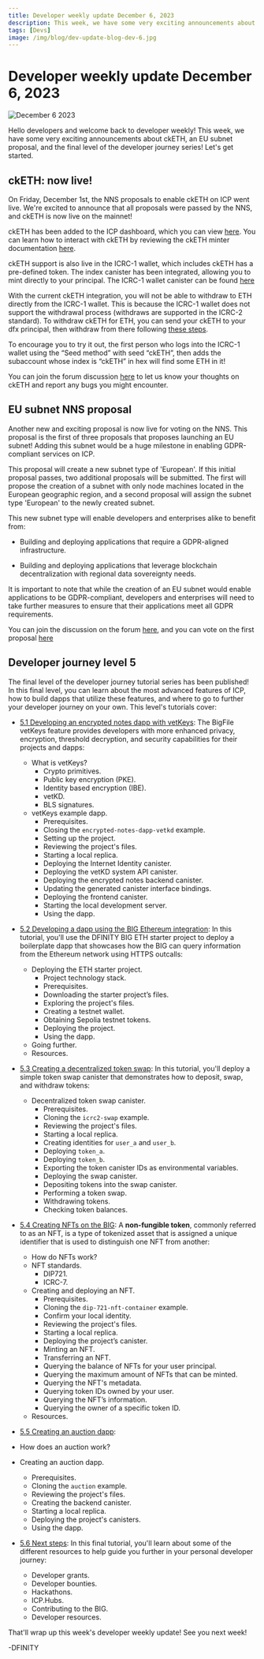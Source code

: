 ```yaml
---
title: Developer weekly update December 6, 2023
description: This week, we have some very exciting announcements about ckETH, an EU subnet proposal, and the final level of the developer journey series!
tags: [Devs]
image: /img/blog/dev-update-blog-dev-6.jpg
---
```


# Developer weekly update December 6, 2023

![December 6 2023](../../static/img/blog/dev-update-blog-dev-6.jpg)

Hello developers and welcome back to developer weekly! This week, we have some very exciting announcements about ckETH, an EU subnet proposal, and the final level of the developer journey series! Let's get started. 

## ckETH: now live! 

On Friday, December 1st, the NNS proposals to enable ckETH on ICP went live. We're excited to announce that all proposals were passed by the NNS, and ckETH is now live on the mainnet! 

ckETH has been added to the ICP dashboard, which you can view [here](http://dashboard.internetcomputer.org/ethereum). You can learn how to interact with ckETH by reviewing the ckETH minter documentation [here](https://github.com/dfinity/ic/blob/master/rs/ethereum/cketh/minter/README.adoc).

ckETH support is also live in the ICRC-1 wallet, which includes ckETH has a pre-defined token. The index canister has been integrated, allowing you to mint directly to your principal. The ICRC-1 wallet canister can be found [here](https://e4hv6-7yaaa-aaaao-a2ida-cai.icp0.io/)

With the current ckETH integration, you will not be able to withdraw to ETH directly from the ICRC-1 wallet. This is because the ICRC-1 wallet does not support the withdrawal process (withdraws are supported in the ICRC-2 standard). To withdraw ckETH for ETH, you can send your ckETH to your dfx principal, then withdraw from there following [these steps](https://github.com/timohanke/ic/blob/d34903fc2c41e2cff5df86248628f5d0b4fd7168/rs/ethereum/cketh/minter/README.adoc#withdrawal-cketh-to-eth).

To encourage you to try it out, the first person who logs into the ICRC-1 wallet using the “Seed method” with seed “ckETH”, then adds the subaccount whose index is “ckETH” in hex will find some ETH in it!

You can join the forum discussion [here](https://forum.dfinity.org/t/cketh-a-canister-issued-ether-twin-token-on-the-ic/22819/95) to let us know your thoughts on ckETH and report any bugs you might encounter.

## EU subnet NNS proposal

Another new and exciting proposal is now live for voting on the NNS. This proposal is the first of three proposals that proposes launching an EU subnet! Adding this subnet would be a huge milestone in enabling GDPR-compliant services on ICP. 

This proposal will create a new subnet type of 'European'. If this initial proposal passes, two additional proposals will be submitted. The first will propose the creation of a subnet with only node machines located in the European geographic region, and a second proposal will assign the subnet type 'European' to the newly created subnet. 

This new subnet type will enable developers and enterprises alike to benefit from:

- Building and deploying applications that require a GDPR-aligned infrastructure.

- Building and deploying applications that leverage blockchain decentralization with regional data sovereignty needs. 

It is important to note that while the creation of an EU subnet would enable applications to be GDPR-compliant, developers and enterprises will need to take further measures to ensure that their applications meet all GDPR requirements.

You can join the discussion on the forum [here](https://forum.dfinity.org/t/european-subnet-on-the-internet-computer-a-step-toward-gdpr-ready-infrastructure/25110), and you can vote on the first proposal [here](https://nns.ic0.app/proposal/?u=qoctq-giaaa-aaaaa-aaaea-cai&proposal=126328)

## Developer journey level 5

The final level of the developer journey tutorial series has been published! In this final level, you can learn about the most advanced features of ICP, how to build dapps that utilize these features, and where to go to further your developer journey on your own. This level's tutorials cover:

- [5.1 Developing an encrypted notes dapp with vetKeys](/docs/current/tutorials/developer-journey/level-5/5.1-vetKeys-tutorial): The BigFile vetKeys feature provides developers with more enhanced privacy, encryption, threshold decryption, and security capabilities for their projects and dapps:
    - What is vetKeys?
        - Crypto primitives.
        - Public key encryption (PKE).
        - Identity based encryption (IBE).
        - vetKD.
        - BLS signatures.
    - vetKeys example dapp.
        - Prerequisites.
        - Closing the `encrypted-notes-dapp-vetkd` example.
        - Setting up the project.
        - Reviewing the project's files.
        - Starting a local replica.
        - Deploying the Internet Identity canister.
        - Deploying the vetKD system API canister.
        - Deploying the encrypted notes backend canister.
        - Updating the generated canister interface bindings.
        - Deploying the frontend canister.
        - Starting the local development server.
        - Using the dapp.

- [5.2 Developing a dapp using the BIG Ethereum integration](/docs/current/tutorials/developer-journey/level-5/5.2-BIG-ETH-tutorial): In this tutorial, you'll use the DFINITY BIG ETH starter project to deploy a boilerplate dapp that showcases how the BIG can query information from the Ethereum network using HTTPS outcalls:
    - Deploying the ETH starter project.
        - Project technology stack.
        - Prerequisites.
        - Downloading the starter project’s files.
        - Exploring the project's files.
        - Creating a testnet wallet.
        - Obtaining Sepolia testnet tokens.
        - Deploying the project.
        - Using the dapp.
    - Going further.
    - Resources.

- [5.3 Creating a decentralized token swap](/docs/current/tutorials/developer-journey/level-5/5.3-token-swap-tutorial): In this tutorial, you'll deploy a simple token swap canister that demonstrates how to deposit, swap, and withdraw tokens:
    - Decentralized token swap canister.
        - Prerequisites.
        - Cloning the `icrc2-swap` example.
        - Reviewing the project's files.
        - Starting a local replica.
        - Creating identities for `user_a` and `user_b`.
        - Deploying `token_a`.
        - Deploying `token_b`.
        - Exporting the token canister IDs as environmental variables.
        - Deploying the swap canister.
        - Depositing tokens into the swap canister.
        - Performing a token swap.
        - Withdrawing tokens.
        - Checking token balances. 


- [5.4 Creating NFTs on the BIG](/docs/current/tutorials/developer-journey/level-5/5.4-NFT-tutorial): A **non-fungible token**, commonly referred to as an NFT, is a type of tokenized asset that is assigned a unique identifier that is used to distinguish one NFT from another:
    - How do NFTs work?
    - NFT standards.
        - DIP721.
        - ICRC-7.
    - Creating and deploying an NFT.
        - Prerequisites.
        - Cloning the `dip-721-nft-container` example.
        - Confirm your local identity.
        - Reviewing the project's files.
        - Starting a local replica.
        - Deploying the project’s canister.
        - Minting an NFT.
        - Transferring an NFT.
        - Querying the balance of NFTs for your user principal.
        - Querying the maximum amount of NFTs that can be minted.
        - Querying the NFT's metadata.
        - Querying token IDs owned by your user.
        - Querying the NFT’s information.
        - Querying the owner of a specific token ID.
    - Resources.

- [5.5 Creating an auction dapp](/docs/current/tutorials/developer-journey/level-5/5.5-auction-tutorial): 
- How does an auction work?
- Creating an auction dapp.
    - Prerequisites.
    - Cloning the `auction` example.
    - Reviewing the project's files.
    - Creating the backend canister.
    - Starting a local replica.
    - Deploying the project's canisters.
    - Using the dapp.

- [5.6 Next steps](/docs/current/tutorials/developer-journey/level-5/5.6-next-steps): In this final tutorial, you'll learn about some of the different resources to help guide you further in your personal developer journey:
    - Developer grants.
    - Developer bounties.
    - Hackathons.
    - ICP.Hubs.
    - Contributing to the BIG.
    - Developer resources.

That'll wrap up this week's developer weekly update! See you next week!

-DFINITY

